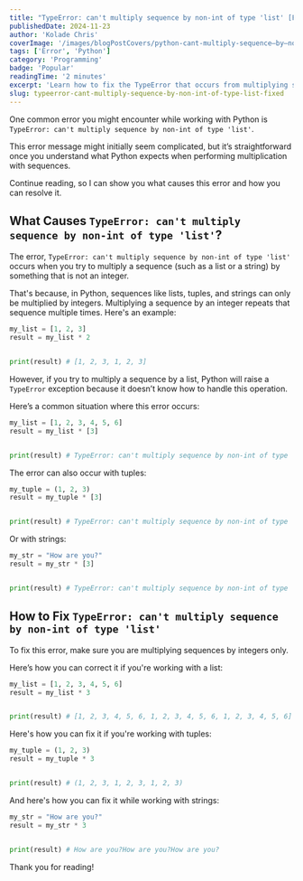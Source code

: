 ```yaml
---
title: "TypeError: can't multiply sequence by non-int of type 'list' [Fixed]"
publishedDate: 2024-11-23
author: 'Kolade Chris'
coverImage: '/images/blogPostCovers/python-cant-multiply-sequence–by–non-int-of-type-list.png'
tags: ['Error', 'Python']
category: 'Programming'
badge: 'Popular'
readingTime: '2 minutes'
excerpt: 'Learn how to fix the TypeError that occurs from multiplying sequences like lists or strings only by integers'
slug: typeerror-cant-multiply-sequence-by-non-int-of-type-list-fixed
---
```


One common error you might encounter while working with Python is `TypeError: can't multiply sequence by non-int of type 'list'`.

This error message might initially seem complicated, but it’s straightforward once you understand what Python expects when performing multiplication with sequences.

Continue reading, so I can show you what causes this error and how you can resolve it.

## What Causes `TypeError: can't multiply sequence by non-int of type 'list'`?

The error, `TypeError: can't multiply sequence by non-int of type 'list'` occurs when you try to multiply a sequence (such as a list or a string) by something that is not an integer.

That's because, in Python, sequences like lists, tuples, and strings can only be multiplied by integers. Multiplying a sequence by an integer repeats that sequence multiple times. Here's an example:

```py
my_list = [1, 2, 3]
result = my_list * 2


print(result) # [1, 2, 3, 1, 2, 3]
```

However, if you try to multiply a sequence by a list, Python will raise a `TypeError` exception because it doesn’t know how to handle this operation.

Here’s a common situation where this error occurs:

```py
my_list = [1, 2, 3, 4, 5, 6]
result = my_list * [3]


print(result) # TypeError: can't multiply sequence by non-int of type 'list'
```

The error can also occur with tuples:

```py
my_tuple = (1, 2, 3)
result = my_tuple * [3]


print(result) # TypeError: can't multiply sequence by non-int of type 'list'
```

Or with strings:

```py
my_str = "How are you?"
result = my_str * [3]


print(result) # TypeError: can't multiply sequence by non-int of type 'list'
```

## How to Fix `TypeError: can't multiply sequence by non-int of type 'list'`

To fix this error, make sure you are multiplying sequences by integers only.

Here’s how you can correct it if you're working with a list:

```py
my_list = [1, 2, 3, 4, 5, 6]
result = my_list * 3


print(result) # [1, 2, 3, 4, 5, 6, 1, 2, 3, 4, 5, 6, 1, 2, 3, 4, 5, 6]
```

Here's how you can fix it if you're working with tuples:

```py
my_tuple = (1, 2, 3)
result = my_tuple * 3


print(result) # (1, 2, 3, 1, 2, 3, 1, 2, 3)
```

And here's how you can fix it while working with strings:

```py
my_str = "How are you?"
result = my_str * 3


print(result) # How are you?How are you?How are you?
```

Thank you for reading!
